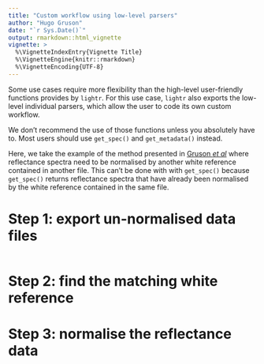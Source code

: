 ```yaml
---
title: "Custom workflow using low-level parsers"
author: "Hugo Gruson"
date: "`r Sys.Date()`"
output: rmarkdown::html_vignette
vignette: >
  %\VignetteIndexEntry{Vignette Title}
  %\VignetteEngine{knitr::rmarkdown}
  %\VignetteEncoding{UTF-8}
---
```


Some use cases require more flexibility than the high-level user-friendly
functions provides by `lightr`. For this use case, `lightr` also exports the
low-level individual parsers, which allow the user to code its own custom
workflow.

We don't recommend the use of those functions unless you absolutely have to.
Most users should use `get_spec()` and `get_metadata()` instead.

Here, we take the example of the method presented in 
[Gruson *et al*](https://doi.org/10.1098/rsfs.2018.0049) where  reflectance
spectra need to be normalised by another white reference contained in another
file. This can't be done with with `get_spec()` because `get_spec()` returns
reflectance spectra that have already been normalised by the white reference
contained in the same file.

# Step 1: export un-normalised data files

```r

```

# Step 2: find the matching white reference

# Step 3: normalise the reflectance data
